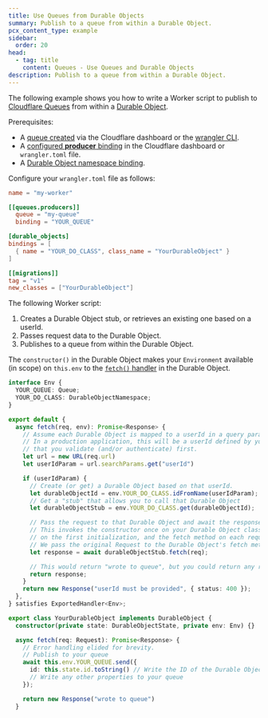 ```yaml
---
title: Use Queues from Durable Objects
summary: Publish to a queue from within a Durable Object.
pcx_content_type: example
sidebar:
  order: 20
head:
  - tag: title
    content: Queues - Use Queues and Durable Objects
description: Publish to a queue from within a Durable Object.
---
```


The following example shows you how to write a Worker script to publish to [Cloudflare Queues](/queues/) from within a [Durable Object](/durable-objects/).

Prerequisites:

- A [queue created](/queues/get-started/#3-create-a-queue) via the Cloudflare dashboard or the [wrangler CLI](/workers/wrangler/install-and-update/).
- A [configured **producer** binding](/queues/configuration/configure-queues/#producer) in the Cloudflare dashboard or `wrangler.toml` file.
- A [Durable Object namespace binding](/workers/wrangler/configuration/#durable-objects).

Configure your `wrangler.toml` file as follows:


<WranglerConfig>

```toml
name = "my-worker"

[[queues.producers]]
  queue = "my-queue"
  binding = "YOUR_QUEUE"

[durable_objects]
bindings = [
  { name = "YOUR_DO_CLASS", class_name = "YourDurableObject" }
]

[[migrations]]
tag = "v1"
new_classes = ["YourDurableObject"]
```

</WranglerConfig>

The following Worker script:

1. Creates a Durable Object stub, or retrieves an existing one based on a userId.
2. Passes request data to the Durable Object.
3. Publishes to a queue from within the Durable Object.

The `constructor()` in the Durable Object makes your `Environment` available (in scope) on `this.env` to the [`fetch()` handler](/durable-objects/best-practices/create-durable-object-stubs-and-send-requests/) in the Durable Object.

```ts
interface Env {
  YOUR_QUEUE: Queue;
  YOUR_DO_CLASS: DurableObjectNamespace;
}

export default {
  async fetch(req, env): Promise<Response> {
    // Assume each Durable Object is mapped to a userId in a query parameter
    // In a production application, this will be a userId defined by your application
    // that you validate (and/or authenticate) first.
    let url = new URL(req.url)
    let userIdParam = url.searchParams.get("userId")

    if (userIdParam) {
      // Create (or get) a Durable Object based on that userId.
      let durableObjectId = env.YOUR_DO_CLASS.idFromName(userIdParam);
      // Get a "stub" that allows you to call that Durable Object
      let durableObjectStub = env.YOUR_DO_CLASS.get(durableObjectId);

      // Pass the request to that Durable Object and await the response
      // This invokes the constructor once on your Durable Object class (defined further down)
      // on the first initialization, and the fetch method on each request.
      // We pass the original Request to the Durable Object's fetch method
      let response = await durableObjectStub.fetch(req);

      // This would return "wrote to queue", but you could return any response.
      return response;
    }
    return new Response("userId must be provided", { status: 400 });
  },
} satisfies ExportedHandler<Env>;

export class YourDurableObject implements DurableObject {
  constructor(private state: DurableObjectState, private env: Env) {}

  async fetch(req: Request): Promise<Response> {
    // Error handling elided for brevity.
    // Publish to your queue
    await this.env.YOUR_QUEUE.send({
      id: this.state.id.toString() // Write the ID of the Durable Object to your queue
      // Write any other properties to your queue
    });

    return new Response("wrote to queue")
  }
```
